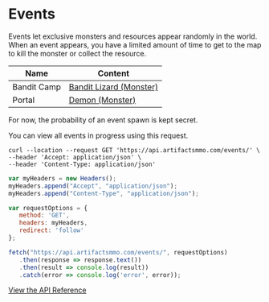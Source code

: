 

# Events

Events let exclusive monsters and resources appear randomly in the world. When an event appears, you have a limited amount of time to get to the map to kill the monster or collect the resource.

| Name            | Content                              |
| ----------------| ---------------------------------- |
| Bandit Camp     |[Bandit Lizard (Monster)](https://artifactsmmo.com/encyclopedia/monsters/bandit_lizard) |
| Portal          |[Demon (Monster)](https://artifactsmmo.com/encyclopedia/monsters/demon)|

For now, the probability of an event spawn is kept secret.

You can view all events in progress using this request. 

```http filename="cURL" copy
curl --location --request GET 'https://api.artifactsmmo.com/events/' \
--header 'Accept: application/json' \
--header 'Content-Type: application/json'
```
```js filename="Javascript" copy
var myHeaders = new Headers();
myHeaders.append("Accept", "application/json");
myHeaders.append("Content-Type", "application/json");

var requestOptions = {
   method: 'GET',
   headers: myHeaders,
   redirect: 'follow'
};

fetch("https://api.artifactsmmo.com/events/", requestOptions)
   .then(response => response.text())
   .then(result => console.log(result))
   .catch(error => console.log('error', error));
```

[View the API Reference](https://api.artifactsmmo.com/docs/#/operations/get_all_events_events__get)